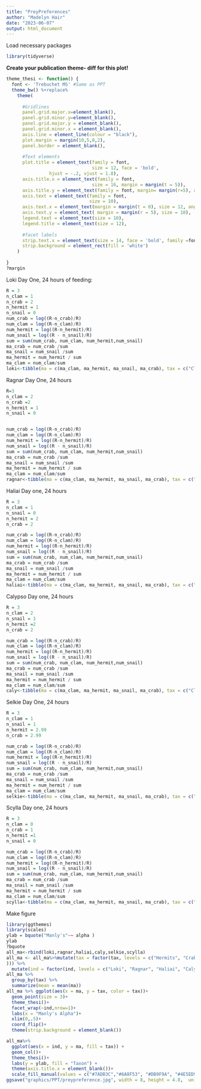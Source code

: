 ```yaml
---
title: "PreyPreferences"
author: "Madelyn Hair"
date: "2023-06-07"
output: html_document
---
```


Load necessary packages
```r
library(tidyverse)
```

**Create your publication theme- diff for this plot!**
```r
theme_thesi <- function() {
  font <- 'Trebuchet MS' #Same as PPT
  theme_bw() %+replace%
    theme(
      
      #Gridlines
      panel.grid.major.x=element_blank(),
      panel.grid.minor.y=element_blank(),
      panel.grid.major.y = element_blank(),
      panel.grid.minor.x = element_blank(),
      axis.line = element_line(colour = "black"),
      plot.margin = margin(10,5,8,2),
      panel.border = element_blank(),
      
      #Text elements
      plot.title = element_text(family = font, 
                                size = 12, face = 'bold',
                hjust = -.2, vjust = 1.8),
      axis.title.x = element_text(family = font,
                                size = 16, margin = margin(t = 5)), 
      axis.title.y = element_text(family = font, margin= margin(r=5), angle = 90, size = 16, face = 'bold'),
      axis.text = element_text(family = font,
                               size = 10),
      axis.text.x = element_text(margin = margin(t = 0), size = 12, angle = 45, face  = "bold"), 
      axis.text.y = element_text( margin = margin(r = 5), size = 10),
      legend.text = element_text(size = 10),
      legend.title = element_text(size = 12),
      
      #facet labels
      strip.text.x = element_text(size = 14, face = 'bold', family =font),
      strip.background = element_rect(fill = 'white')
    )
  
}
?margin
```

Loki Day One, 24 hours of feeding:
```r
R = 3
n_clam = 1
n_crab = 2
n_hermit = 1
n_snail = 0
num_crab = log((R-n_crab)/R)
num_clam = log((R-n_clam)/R)
num_hermit = log((R-n_hermit)/R)
num_snail = log((R - n_snail)/R)
sum = sum(num_crab, num_clam, num_hermit,num_snail)
ma_crab = num_crab /sum
ma_snail = num_snail /sum
ma_hermit = num_hermit / sum
ma_clam = num_clam/sum
loki<-tibble(ma = c(ma_clam, ma_hermit, ma_snail, ma_crab), tax = c("Clams", "Hermits", "Snails", "Crabs"), ind = ("Loki"))
```

Ragnar Day One, 24 hours
```r
R=3
n_clam = 2
n_crab =2
n_hermit = 1
n_snail = 0


num_crab = log((R-n_crab)/R)
num_clam = log((R-n_clam)/R)
num_hermit = log((R-n_hermit)/R)
num_snail = log((R - n_snail)/R)
sum = sum(num_crab, num_clam, num_hermit,num_snail)
ma_crab = num_crab /sum
ma_snail = num_snail /sum
ma_hermit = num_hermit / sum
ma_clam = num_clam/sum
ragnar<-tibble(ma = c(ma_clam, ma_hermit, ma_snail, ma_crab), tax = c("Clams", "Hermits", "Snails", "Crabs"), ind = ("Ragnar"))
```


Haliai Day one, 24 hours
```r
R = 3
n_clam = 1
n_snail = 0
n_hermit = 2
n_crab = 2

num_crab = log((R-n_crab)/R)
num_clam = log((R-n_clam)/R)
num_hermit = log((R-n_hermit)/R)
num_snail = log((R - n_snail)/R)
sum = sum(num_crab, num_clam, num_hermit,num_snail)
ma_crab = num_crab /sum
ma_snail = num_snail /sum
ma_hermit = num_hermit / sum
ma_clam = num_clam/sum
haliai<-tibble(ma = c(ma_clam, ma_hermit, ma_snail, ma_crab), tax = c("Clams", "Hermits", "Snails", "Crabs"), ind = ("Haliai"))
```

Calypso Day one, 24 hours
```r
R = 3
n_clam = 2
n_snail = 1
n_hermit =2
n_crab = 2

num_crab = log((R-n_crab)/R)
num_clam = log((R-n_clam)/R)
num_hermit = log((R-n_hermit)/R)
num_snail = log((R - n_snail)/R)
sum = sum(num_crab, num_clam, num_hermit,num_snail)
ma_crab = num_crab /sum
ma_snail = num_snail /sum
ma_hermit = num_hermit / sum
ma_clam = num_clam/sum
caly<-tibble(ma = c(ma_clam, ma_hermit, ma_snail, ma_crab), tax = c("Clams", "Hermits", "Snails", "Crabs"), ind = ("Calypso"))
```

Selkie Day One, 24 hours

```r
R = 3
n_clam = 1
n_snail = 1
n_hermit = 2.99
n_crab = 2.99

num_crab = log((R-n_crab)/R)
num_clam = log((R-n_clam)/R)
num_hermit = log((R-n_hermit)/R)
num_snail = log((R - n_snail)/R) 
sum = sum(num_crab, num_clam, num_hermit,num_snail)
ma_crab = num_crab /sum
ma_snail = num_snail /sum
ma_hermit = num_hermit / sum
ma_clam = num_clam/sum
selkie<-tibble(ma = c(ma_clam, ma_hermit, ma_snail, ma_crab), tax = c("Clams", "Hermits", "Snails", "Crabs"), ind = ("Selkie"))
```

Scylla Day one, 24 hours
```r
R = 3
n_clam = 0
n_crab = 1
n_hermit =1
n_snail = 0

num_crab = log((R-n_crab)/R)
num_clam = log((R-n_clam)/R)
num_hermit = log((R-n_hermit)/R)
num_snail = log((R - n_snail)/R)
sum = sum(num_crab, num_clam, num_hermit,num_snail)
ma_crab = num_crab /sum
ma_snail = num_snail /sum
ma_hermit = num_hermit / sum
ma_clam = num_clam/sum
scylla<-tibble(ma = c(ma_clam, ma_hermit, ma_snail, ma_crab), tax = c("Clams", "Hermits", "Snails", "Crabs"), ind = ("Scylla"))
```


Make figure 
```r
library(ggthemes)
library(scales)
ylab = bquote("Manly's"~~ alpha )
ylab
?bquote
all_ma<-rbind(loki,ragnar,haliai,caly,selkie,scylla)
all_ma <- all_ma%>%mutate(tax = factor(tax, levels = c("Hermits", "Crabs", "Clams", "Snails"
))) %>%
  mutate(ind = factor(ind, levels = c("Loki", "Ragnar", "Haliai", "Calypso", "Selkie", "Scylla")))
all_ma %>%
  group_by(tax) %>%
  summarize(mean = mean(ma))
all_ma %>% ggplot(aes(x = ma, y = tax, color = tax))+
  geom_point(size = 3)+
  theme_thesi()+
  facet_wrap(~ind,nrow=1)+
  labs(x = "Manly's Alpha")+
  xlim(0,.5)+
  coord_flip()+
  theme(strip.background = element_blank())

all_ma%>%
  ggplot(aes(x = ind, y = ma, fill = tax)) +
  geom_col()+
  theme_thesi()+
  labs(y = ylab, fill = "Taxon") +
  theme(axis.title.x = element_blank())+
  scale_fill_manual(values = c("#7ADB3C","#6A8F53", "#DB9F9A", "#4E5ED9"))
ggsave("graphics/PPT/preypreference.jpg", width = 8, height = 4.8,  units = "in")
```


